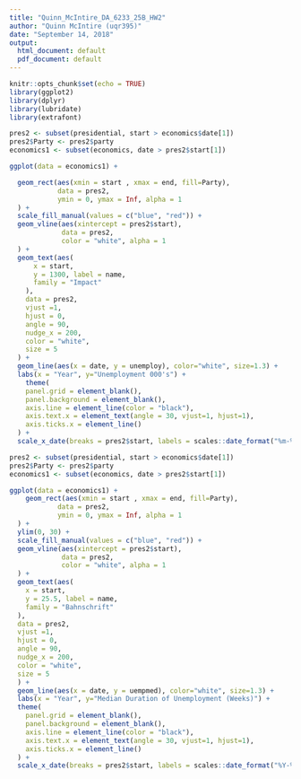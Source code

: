 ```yaml
---
title: "Quinn_McIntire_DA_6233_25B_HW2"
author: "Quinn McIntire (uqr395)"
date: "September 14, 2018"
output:
  html_document: default
  pdf_document: default
---
```

 
```r
knitr::opts_chunk$set(echo = TRUE)
library(ggplot2)
library(dplyr)
library(lubridate)
library(extrafont)
```


```r
pres2 <- subset(presidential, start > economics$date[1])
pres2$Party <- pres2$party
economics1 <- subset(economics, date > pres2$start[1])

ggplot(data = economics1) +

  geom_rect(aes(xmin = start , xmax = end, fill=Party),
            data = pres2, 
            ymin = 0, ymax = Inf, alpha = 1
  ) +
  scale_fill_manual(values = c("blue", "red")) +
  geom_vline(aes(xintercept = pres2$start),
             data = pres2,
             color = "white", alpha = 1
  ) +
  geom_text(aes(
      x = start,
      y = 1300, label = name,
      family = "Impact"
    ),
    data = pres2,
    vjust =1,
    hjust = 0, 
    angle = 90, 
    nudge_x = 200, 
    color = "white",
    size = 5
  ) +
  geom_line(aes(x = date, y = unemploy), color="white", size=1.3) + 
  labs(x = "Year", y="Unemployment 000's") +
    theme(
    panel.grid = element_blank(),
    panel.background = element_blank(),
    axis.line = element_line(color = "black"),
    axis.text.x = element_text(angle = 30, vjust=1, hjust=1), 
    axis.ticks.x = element_line()
  ) +
  scale_x_date(breaks = pres2$start, labels = scales::date_format("%m-%Y") ) 
```






```r

pres2 <- subset(presidential, start > economics$date[1])
pres2$Party <- pres2$party
economics1 <- subset(economics, date > pres2$start[1])

ggplot(data = economics1) +
    geom_rect(aes(xmin = start , xmax = end, fill=Party),
            data = pres2, 
            ymin = 0, ymax = Inf, alpha = 1
  ) +
  ylim(0, 30) + 
  scale_fill_manual(values = c("blue", "red")) +
  geom_vline(aes(xintercept = pres2$start),
             data = pres2,
             color = "white", alpha = 1
  ) +
  geom_text(aes(
    x = start,
    y = 25.5, label = name,
    family = "Bahnschrift"
  ),
  data = pres2,
  vjust =1,
  hjust = 0, 
  angle = 90, 
  nudge_x = 200, 
  color = "white",
  size = 5
  ) +
  geom_line(aes(x = date, y = uempmed), color="white", size=1.3) + 
  labs(x = "Year", y="Median Duration of Unemployment (Weeks)") +
  theme(
    panel.grid = element_blank(),
    panel.background = element_blank(),
    axis.line = element_line(color = "black"),
    axis.text.x = element_text(angle = 30, vjust=1, hjust=1), 
    axis.ticks.x = element_line()
  ) +
  scale_x_date(breaks = pres2$start, labels = scales::date_format("%Y-%m-%d") ) 

```




